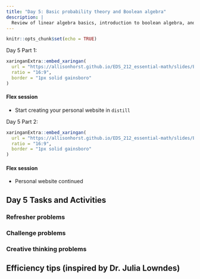 ```yaml
---
title: "Day 5: Basic probability theory and Boolean algebra"
description: |
  Review of linear algebra basics, introduction to boolean algebra, and thinking like a computer
---
```


```r
knitr::opts_chunk$set(echo = TRUE)
```

Day 5 Part 1:

```r
xaringanExtra::embed_xaringan(
  url = "https://allisonhorst.github.io/EDS_212_essential-math/slides/EDS_212_day-5-part-1-slides.html",
  ratio = "16:9",
  border = "1px solid gainsboro"
)
```

#### Flex session

- Start creating your personal website in `distill`

Day 5 Part 2:

```r
xaringanExtra::embed_xaringan(
  url = "https://allisonhorst.github.io/EDS_212_essential-math/slides/EDS_212_day-5-part-2-slides.html",
  ratio = "16:9",
  border = "1px solid gainsboro"
)
```

#### Flex session

- Personal website continued

## Day 5 Tasks and Activities

### Refresher problems

### Challenge problems

### Creative thinking problems

## Efficiency tips (inspired by Dr. Julia Lowndes)


